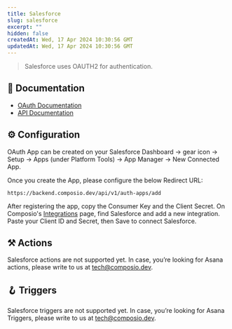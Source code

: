 ```yaml
---
title: Salesforce
slug: salesforce
excerpt: ""
hidden: false
createdAt: Wed, 17 Apr 2024 10:30:56 GMT
updatedAt: Wed, 17 Apr 2024 10:30:56 GMT
--- 
```

> Salesforce uses OAUTH2 for authentication.
## 📔 Documentation

- [OAuth Documentation](https://help.salesforce.com/s/articleView?id=sf.connected_app_create_api_integration.htm&type=5)
- [API Documentation](https://developer.salesforce.com/docs/atlas.en-us.api_rest.meta/api_rest/intro_what_is_rest_api.htm)

## ⚙️ Configuration

<Tip>OAuth App can be created on your Salesforce Dashboard -> gear icon -> Setup -> Apps (under Platform Tools) -> App Manager -> New Connected App.</Tip>

Once you create the App, please configure the below Redirect URL:


```
https://backend.composio.dev/api/v1/auth-apps/add
```

After registering the app, copy the Consumer Key and the Client Secret. On Composio's [Integrations](https://app.composio.dev/apps) page, find Salesforce and add a new integration. Paste your Client ID and Secret, then Save to connect Salesforce.


## ⚒️ Actions

Salesforce actions are not supported yet. In case, you’re looking for Asana actions, please write to us at tech@composio.dev.

## 🪝 Triggers

Salesforce triggers are not supported yet. In case, you’re looking for Asana Triggers, please write to us at tech@composio.dev.
